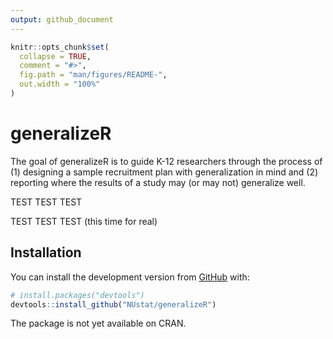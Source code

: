 ```yaml
---
output: github_document
---
```


<!-- README.md is generated from README.Rmd. Please edit that file -->

```r
knitr::opts_chunk$set(
  collapse = TRUE,
  comment = "#>",
  fig.path = "man/figures/README-",
  out.width = "100%"
)
```

# generalizeR

<!-- badges: start -->
<!-- badges: end -->

The goal of generalizeR is to guide K-12 researchers through the process of (1) designing a sample recruitment plan with generalization in mind and (2) reporting where the results of a study may (or may not) generalize well. 

TEST TEST TEST

TEST TEST TEST (this time for real)

## Installation

You can install the development version from [GitHub](https://github.com/) with:

``` r
# install.packages("devtools")
devtools::install_github("NUstat/generalizeR")
```

The package is not yet available on CRAN.
